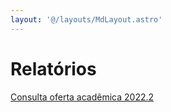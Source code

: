 ```yaml
---
layout: '@/layouts/MdLayout.astro'
---
```






Relatórios
==========








[Consulta oferta acadêmica 2022.2](https://docs.google.com/document/d/1BQ8NLKLyO7q1dEahYmqARNew7YxnSFACd8LzbcxXHCk/edit?usp=sharing)









